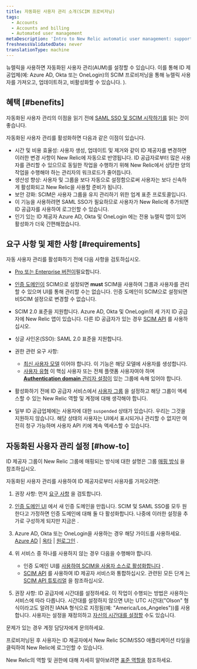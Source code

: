 ```yaml
---
title: 자동화된 사용자 관리 소개(SCIM 프로비저닝)
tags:
  - Accounts
  - Accounts and billing
  - Automated user management
metaDescription: 'Intro to New Relic automatic user management: support for SCIM provisioning for OneLogin, Okta, Azure AD, and more.'
freshnessValidatedDate: never
translationType: machine
---
```


뉴렐릭을 사용하면 자동화된 사용자 관리(AUM)를 설정할 수 있습니다. 이를 통해 ID 제공업체(예: <DNT>Azure AD</DNT>, <DNT>Okta</DNT> 또는 <DNT>OneLogin</DNT>)의 SCIM 프로비저닝을 통해 뉴렐릭 사용자를 가져오고, 업데이트하고, 비활성화할 수 있습니다. ).

## 혜택 [#benefits]

자동화된 사용자 관리의 이점을 읽기 전에 [SAML SSO 및 SCIM 시작하기를](/docs/accounts/accounts-billing/new-relic-one-user-management/introduction-saml-scim) 읽는 것이 좋습니다.

자동화된 사용자 관리를 활성화하면 다음과 같은 이점이 있습니다.

* 시간 및 비용 효율성: 사용자 생성, 업데이트 및 제거와 같이 ID 제공자를 변경하면 이러한 변경 사항이 New Relic에 자동으로 반영됩니다. ID 공급자로부터 많은 사용자를 관리할 수 있으므로 동일한 작업을 수행하기 위해 New Relic에서 상당한 양의 작업을 수행해야 하는 관리자의 워크로드가 줄어듭니다.
* 생산성 향상: 사용자 및 그룹을 보다 자동으로 설정함으로써 사용자는 보다 신속하게 활성화되고 New Relic을 사용할 준비가 됩니다.
* 보안 강화: SCIM은 사용자 그룹을 유지 관리하기 위한 업계 표준 프로토콜입니다.
* 이 기능을 사용하려면 SAML SSO가 필요하므로 사용자가 New Relic에 추가되면 ID 공급자를 사용하여 로그인할 수 있습니다.
* 인기 있는 ID 제공자 <DNT>Azure AD</DNT>, <DNT>Okta</DNT> 및 <DNT>OneLogin</DNT> 에는 전용 뉴렐릭 앱이 있어 활성화가 더욱 간편해졌습니다.

## 요구 사항 및 제한 사항 [#requirements]

자동 사용자 관리를 활성화하기 전에 다음 사항을 검토하십시오.

* [Pro 또는 Enterprise 버전이](https://newrelic.com/pricing)필요합니다.

* [인증 도메인이](/docs/accounts/accounts-billing/new-relic-one-user-management/authentication-domains-saml-sso-scim-more) SCIM으로 설정되면 <DNT>**must**</DNT> SCIM을 사용하여 그룹과 사용자를 관리할 수 있으며 UI를 통해 관리할 수는 없습니다. 인증 도메인이 SCIM으로 설정되면 비SCIM 설정으로 변경할 수 없습니다.

* SCIM 2.0 표준을 지원합니다. Azure AD, Okta 및 OneLogin의 세 가지 ID 공급자에 New Relic 앱이 있습니다. 다른 ID 공급자가 있는 경우 [SCIM API](/docs/accounts/accounts/automated-user-management/scim-support-automated-user-management) 를 사용하십시오.

* 싱글 사인온(SSO): SAML 2.0 표준을 지원합니다.

* 권한 관련 요구 사항:

  * [최신 사용자 모델](/docs/accounts/original-accounts-billing/original-users-roles/overview-user-models) 이어야 합니다. 이 기능은 해당 모델에 사용자를 생성합니다.
  * [사용자 유형](/docs/accounts/accounts-billing/new-relic-one-user-management/user-type) 이 핵심 사용자 또는 전체 플랫폼 사용자여야 하며 [<DNT>**Authentication domain**</DNT> 관리자 설정이](/docs/accounts/accounts-billing/new-relic-one-user-management/user-management-concepts#admin-settings) 있는 그룹에 속해 있어야 합니다.

* 활성화하기 전에 ID 공급자 서비스에서 [사용자 그룹](/docs/accounts/accounts/automated-user-management/roles-permissions-automated-user-management) 을 설정하고 해당 그룹이 액세스할 수 있는 New Relic 역할 및 계정에 대해 생각해야 합니다.

* 일부 ID 공급업체에는 사용자에 대한 `suspended` 상태가 있습니다. 우리는 그것을 지원하지 않습니다. 해당 상태의 사용자는 UI에서 표시되거나 관리할 수 없지만 여전히 청구 가능하며 사용자 API 키에 계속 액세스할 수 있습니다.

## 자동화된 사용자 관리 설정 [#how-to]

ID 제공자 그룹이 New Relic 그룹에 매핑되는 방식에 대한 설명은 그룹 [매핑 방식](/docs/accounts/accounts/automated-user-management/roles-permissions-automated-user-management) 을 참조하십시오.

자동화된 사용자 관리를 사용하여 ID 제공자로부터 사용자를 가져오려면:

1. 권장 사항: 먼저 [요구 사항](#requirements) 을 검토합니다.

2. [인증 도메인 UI](/docs/accounts/accounts-billing/new-relic-one-user-management/authentication-domains-saml-sso-scim-more/#ui) 에서 새 인증 도메인을 만듭니다. SCIM 및 SAML SSO를 모두 원한다고 가정하면 인증 도메인에 대해 둘 다 활성화합니다. 나중에 이러한 설정을 추가로 구성하게 되지만 지금은 .

3. Azure AD, Okta 또는 OneLogin을 사용하는 경우 해당 가이드를 사용하세요. [Azure AD](/docs/azure-scimsso-application-configuration) | [옥타](/docs/okta-scimsso-application-configuration) | [원로그인](/docs/onelogin-scimsso-application-configuration) .

4. 위 서비스 중 하나를 사용하지 않는 경우 다음을 수행해야 합니다.

   * 인증 도메인 UI를 [사용하여 SCIM을 사용자 소스로 활성화합니다](/docs/accounts/accounts-billing/new-relic-one-user-management/authentication-domains-saml-sso-scim-more/#source-users) .
   * [SCIM API](/docs/accounts/accounts/automated-user-management/scim-support-automated-user-management) 를 사용하여 ID 제공자 서비스와 통합하십시오. 관련된 모든 단계 [는 SCIM API 튜토리얼](/docs/accounts/accounts/automated-user-management/tutorial-manage-users-groups-scim) 을 참조하십시오.

5. 권장 사항: ID 공급자에 시간대를 설정하세요. 이 작업이 수행되는 방법은 사용하는 서비스에 따라 다릅니다. 시간대를 설정하지 않으면 UI는 UTC 시간대(&quot;Olson&quot; 형식이라고도 알려진 IANA 형식으로 지정됨(예: &quot;America/Los\_Angeles&quot;))를 사용합니다. 사용자는 설정을 재정의하고 [자신의 시간대를 설정할](/docs/accounts/accounts-billing/general-account-settings/default-time-zone-setting) 수도 있습니다.

문제가 있는 경우 계정 담당자에게 문의하세요.

프로비저닝된 후 사용자는 ID 제공자에서 New Relic SCIM/SSO 애플리케이션 타일을 클릭하여 New Relic에 로그인할 수 있습니다.

New Relic의 역할 및 권한에 대해 자세히 알아보려면 [표준 역할을](/docs/accounts/accounts-billing/new-relic-one-user-management/user-management-concepts#standard-roles) 참조하세요.